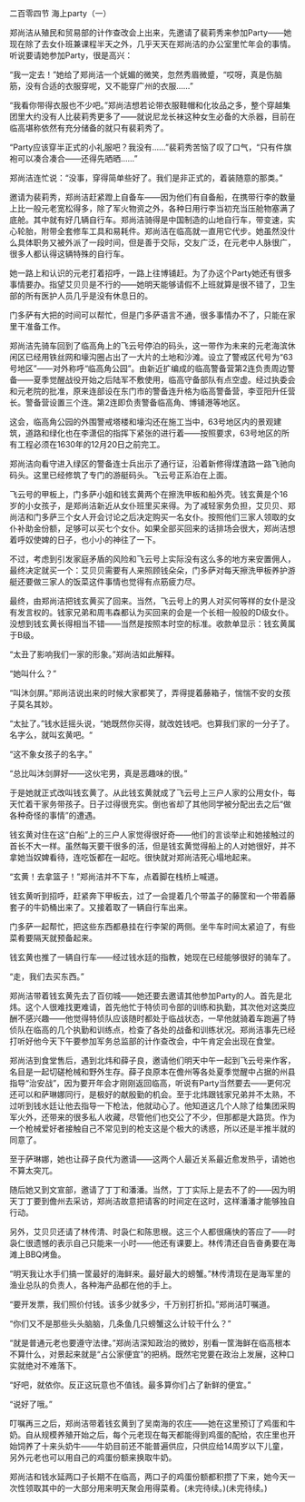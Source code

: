 

二百零四节 海上party（一）

郑尚洁从殖民和贸易部的计作查改会上出来，先邀请了裴莉秀来参加Party――她现在除了去女仆班兼课程半天之外，几乎天天在郑尚洁的办公室里忙年会的事情。听说要请她参加Party，很是高兴：

“我一定去！”她给了郑尚洁一个妩媚的微笑，忽然秀眉微蹙，“哎呀，真是伤脑筋，没有合适的衣服穿呢，又不能穿广州的衣服……”

“我看你带得衣服也不少吧。”郑尚洁想若论带衣服鞋帽和化妆品之多，整个穿越集团里大约没有人比裴莉秀更多了――就说尼龙长袜这种女生必备的大杀器，目前在临高堪称依然有充分储备的就只有裴莉秀了。

“Party应该穿半正式的小礼服吧？我没有……”裴莉秀苦恼了叹了口气，“只有件旗袍可以凑合凑合――还得先晒晒……”

郑尚洁连忙说：“没事，穿得简单些好了。我们是非正式的，着装随意的那类。”

邀请为裴莉秀，郑尚洁赶紧蹬上自备车――因为他们有自备船，在携带行李的数量上比一般元老宽松得多，除了军火物资之外，各种日用行李当初充当压舱物塞满了底舱。其中就有好几辆自行车。郑尚洁骑得是中国制造的山地自行车，带变速，实心轮胎，附带全套修车工具和易耗件。郑尚洁在临高就一直用它代步。她虽然没什么具体职务又被外派了一段时间，但是善于交际，交友广泛，在元老中人脉很广，很多人都认得这辆特殊的自行车。

她一路上和认识的元老打着招呼，一路上往博铺赶。为了办这个Party她还有很多事情要办。指望艾贝贝是不行的――她明天能够请假不上班就算是很不错了，卫生部的所有医护人员几乎是没有休息日的。

门多萨有大把的时间可以帮忙，但是门多萨语言不通，很多事情办不了，只能在家里干准备工作。

郑尚洁先骑车回到了临高角上的飞云号停泊的码头，这一带作为未来的元老海滨休闲区已经用铁丝网和壕沟圈占出了一大片的土地和沙滩。设立了警戒区代号为“63号地区”――对外称呼“临高角公园”。由新近扩编成的临高警备营第2连负责周边警备――夏季觉醒战役开始之后陆军不敷使用，临高守备部队有点空虚。经过执委会和元老院的批准，原来连部设在东门市的警备连升格为临高警备营，李亚阳升任营长。警备营设置三个连。第2连即负责警备临高角、博铺港等地区。

这会，临高角公园的外围警戒塔楼和壕沟还在施工当中，63号地区内的景观建筑，道路和绿化也在李潇侣的指挥下紧张的进行着――按照要求，63号地区的所有工程必须在1630年的12月20日之前完工。

郑尚洁向看守进入绿区的警备连士兵出示了通行证，沿着新修得煤渣路一路飞驰向码头。这里已经修筑了专门的游艇码头。飞云号正系泊在上面。

飞云号的甲板上，门多萨小姐和钱玄黄两个在擦洗甲板和船外壳。钱玄黄是个16岁的小女孩子，是郑尚洁新近从女仆班里买来得。为了减轻家务负担，艾贝贝、郑尚洁和门多萨三个女人开会讨论之后决定购买一名女仆。按照他们三家人领取的女仆补助金份额，足够可以买七个女仆。如果全部买回来的话排场会很大，郑尚洁想着呼奴使婢的日子，也小小的神往了一下。

不过，考虑到引发家庭矛盾的风险和飞云号上实际没有这么多的地方来安置佣人，最终决定就买一个：艾贝贝需要有人来照顾钱朵朵，门多萨对每天擦洗甲板养护游艇还要做三家人的饭菜这件事情也觉得有点筋疲力尽。

最终，由郑尚洁把钱玄黄买了回来。当然，飞云号上的男人对买何等样的女仆是没有发言权的。钱家兄弟和周韦森都认为买回来的会是一个长相一般般的D级女仆。没想到钱玄黄长得相当不错――当然是按照本时空的标准。收款单显示：钱玄黄属于B级。

“太丑了影响我们一家的形象。”郑尚洁如此解释。

“她叫什么？”

“叫沐剑屏。”郑尚洁说出来的时候大家都笑了，弄得提着藤箱子，惴惴不安的女孩子莫名其妙。

“太扯了。”钱水廷摇头说，“她既然你买得，就改姓钱吧。也算我们家的一分子了。名字么，就叫玄黄吧。“

“这不象女孩子的名字。”

“总比叫沐剑屏好――这伙宅男，真是恶趣味的很。”

于是她就正式改叫钱玄黄了。从此钱玄黄就成了飞云号上三户人家的公用女仆，每天忙着干家务带孩子。日子过得很充实。倒也省却了其他同学被分配出去之后“做各种奇怪的事情”的遭遇。

钱玄黄对住在这“白船”上的三户人家觉得很好奇――他们的言谈举止和她接触过的首长不大一样。虽然每天要干很多的活，但是钱玄黄觉得船上的人对她很好，并不拿她当奴婢看待，连吃饭都在一起吃。很快就对郑尚洁死心塌地起来。

“玄黄！去拿篮子！”郑尚洁并不下车，点着脚在栈桥上喊道。

钱玄黄听到招呼，赶紧奔下甲板去，过了一会提着几个带盖子的藤筐和一个带着藤套子的牛奶桶出来了。又接着取了一辆自行车出来。

门多萨一起帮忙，把这些东西都悬挂在行李架的两侧。坐牛车时间太紧迫了，有些菜肴要隔天就预备起来。

钱玄黄也推了一辆自行车――经过钱水廷的指教，她现在已经能够很好的骑车了。

“走，我们去买东西。”

郑尚洁带着钱玄黄先去了百仞城――她还要去邀请其他参加Party的人。首先是北炜。这个人很难找更难请，首先他忙于特侦司令部的训练和执勤，其次他对这类应酬不感兴趣――他觉得特侦队应该随时都处于临战状态，一早他就骑着车跑遍了特侦队在临高的几个执勤和训练点，检查了各处的战备和训练状况。郑尚洁事先已经打听好他今天下午要参加军务总监部的计作查改会，中午肯定会出现在食堂。

郑尚洁到食堂售后，遇到北炜和薛子良，邀请他们明天中午一起到飞云号来作客，名目是一起切磋枪械和野外生存。薛子良原本在儋州等各处夏季觉醒中占据的州县指导“治安战”，因为要开年会才刚刚返回临高，听说有Party当然要去――更何况还可以和萨琳娜同行，是极好的献殷勤的机会。至于北炜跟钱家兄弟并不太熟，不过听到钱水廷让他去指导一下枪法，他就动心了。他知道这几个人除了给集团采购军火外，还带来的很多私人收藏，尽管他们也交公了不少，但那都是大路货。作为一个枪械爱好者接触自己不常见到的枪支这是个极大的诱惑，所以还是半推半就的同意了。

至于萨琳娜，她也让薛子良代为邀请――这两个人最近关系最近愈发热乎，请她也不算太突兀。

随后她又到文宣部，邀请了丁丁和潘潘。当然，丁丁实际上是去不了的――因为明天丁丁要到儋州去采访，郑尚洁故意把请客的时间定在这时，这样潘潘才能够独自行动。

另外，艾贝贝还请了林传清、时袅仁和陈思根。这三个人都很痛快的答应了――时袅仁很遗憾的表示自己只能来一小时――他还有课要上。林传清还自告奋勇要在海滩上BBQ烤鱼。

“明天我让水手们搞一筐最好的海鲜来。最好最大的螃蟹。”林传清现在是海军里的渔业总队的负责人，各种海产品都在他的手上。

“要开发票，我们照价付钱。该多少就多少，千万别打折扣。”郑尚洁叮嘱道。

“你们又不是那些头头脑脑，几条鱼几只螃蟹这么计较干什么？”

“就是普通元老也要遵守法律。”郑尚洁深知政治的微妙，别看一筐海鲜在临高根本不算什么，对景起来就是“占公家便宜”的把柄。既然宅党要在政治上发展，这种口实就绝对不难落下。

“好吧，就依你。反正这玩意也不值钱。最多算你们占了新鲜的便宜。”

“说好了哦。”

叮嘱再三之后，郑尚洁带着钱玄黄到了吴南海的农庄――她在这里预订了鸡蛋和牛奶。自从规模养殖开始之后，每个元老现在每天都能得到鸡蛋的配给，农庄里也开始饲养了十来头奶牛――牛奶目前还不能普遍供应，只供应给14周岁以下儿童，另外元老也可以用自己的鸡蛋份额来换取牛奶。

郑尚洁和钱水延两口子长期不在临高，两口子的鸡蛋份额都积攒了下来，她今天一次性领取其中的一大部分用来明天聚会用得菜肴。(未完待续。)(未完待续。)

